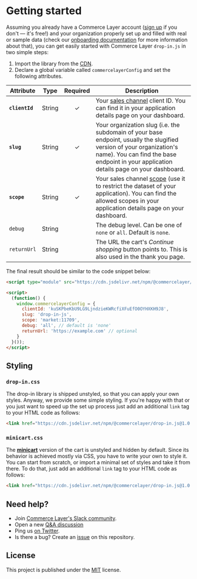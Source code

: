 
<Meta title="Getting started" />

# Getting started

Assuming you already have a Commerce Layer account ([sign up](https://dashboard.commercelayer.io/sign_up) if you don't — it's free!) and your organization properly set up and filled with real or sample data (check our [onboarding documentation](https://docs.commercelayer.io/core/welcome) for more information about that), you can get easily started with Commerce Layer `drop-in.js` in two simple steps:

1. Import the library from the [CDN](https://cdn.jsdelivr.net/npm/@commercelayer/drop-in.js@1.0.0-beta.2/dist/drop-in/drop-in.esm.js).
2. Declare a global variable called `commercelayerConfig` and set the following attributes.

| Attribute       | Type   | Required | Description                                                                                                                                                                                                      |
|-----------------|--------|:--------:|------------------------------------------------------------------------------------------------------------------------------------------------------------------------------------------------------------------|
| **`clientId`**  | String |     ✓    | Your [sales channel](https://docs.commercelayer.io/core/applications#sales-channel) client ID. You can find it in your application details page on your dashboard.                                                                                                                | 
| **`slug`**      | String |     ✓    | Your organization slug (i.e. the subdomain of your base endpoint, usually the slugified version of your organization's name). You can find the base endpoint in your application details page on your dashboard. |
| **`scope`**     | String |     ✓    | Your sales channel [scope](https://docs.commercelayer.io/core/authentication#authorization-scopes) (use it to restrict the dataset of your application). You can find the allowed scopes in your application details page on your dashboard.                                                |
| `debug`         | String |          | The debug level. Can be one of `none` or `all`. Default is `none`.                                                                                                                                               |
| `returnUrl`     | String |          | The URL the cart's *Continue shopping* button points to. This is also used in the thank you page.                                                                                                           |


 The final result should be similar to the code snippet below:

```html dark
<script type="module" src="https://cdn.jsdelivr.net/npm/@commercelayer/drop-in.js@1.0.0-beta.2/dist/drop-in/drop-in.esm.js"></script>

<script>
  (function() {
    window.commercelayerConfig = {
      clientId: 'kuSKPbeKbU9LG9LjndzieKWRcfiXFuEfO0OYHXKH9J8',
      slug: 'drop-in-js',
      scope: 'market:11709',
      debug: 'all', // default is 'none'
      returnUrl: 'https://example.com' // optional
    }
  }());
</script>
```

## Styling

### `drop-in.css`

The drop-in library is shipped unstyled, so that you can apply your own styles. Anyway, we provide some simple styling. If you're happy with that or you just want to speed up the set up process just add an additional `link` tag to your HTML code as follows:

```html dark
<link href="https://cdn.jsdelivr.net/npm/@commercelayer/drop-in.js@1.0.0-beta.2/dist/drop-in/drop-in.css" rel="stylesheet" />
```

### `minicart.css`

The [**minicart**](?path=/docs/components-cart-cl-cart--minicart) version of the cart is unstyled and hidden by default. Since its behavior is achieved mostly via CSS, you have to write your own to style it. You can start from scratch, or import a minimal set of styles and take it from there. To do that, just add an additional `link` tag to your HTML code as follows:

```html dark
<link href="https://cdn.jsdelivr.net/npm/@commercelayer/drop-in.js@1.0.0-beta.2/dist/drop-in/minicart.css" rel="stylesheet" />
```


## Need help?

- Join [Commerce Layer's Slack community](https://slack.commercelayer.app).
- Open a new [Q&A discussion](https://github.com/commercelayer/drop-in.js/discussions/categories/q-a)
- Ping us [on Twitter](https://twitter.com/commercelayer).
- Is there a bug? Create an [issue](https://github.com/commercelayer/drop-in.js/issues) on this repository.


## License

This project is published under the [MIT](https://github.com/commercelayer/drop-in.js/blob/main/LICENSE) license.
